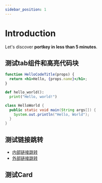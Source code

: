 ```yaml
---
sidebar_position: 1
---
```


# Introduction

Let's discover **portkey in less than 5 minutes**.


## 测试tab组件和高亮代码块

<Tabs>
<TabItem value="js" label="JSX">

```jsx showLineNumbers
function HelloCodeTitle(props) {
  return <h1>Hello, {props.name}</h1>;
}
```

</TabItem>
<TabItem value="py" label="Python">

```py showLineNumbers
def hello_world():
  print("Hello, world!")
```

</TabItem> 
<TabItem value="java" label="Java">

```java showLineNumbers
class HelloWorld {
  public static void main(String args[]) {
    System.out.println("Hello, World");
  }
}
```

</TabItem>
</Tabs>


## 测试链接跳转
- [内部链接跳转](/docs/SDKs/coreSDK/)
- [外部链接跳转](https://docusaurus.io/docs)

## 测试Card




